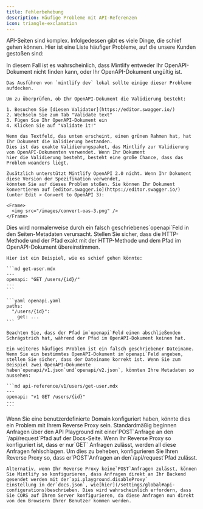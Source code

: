 ```yaml
---
title: Fehlerbehebung
description: Häufige Probleme mit API-Referenzen
icon: triangle-exclamation
---
```


API-Seiten sind komplex. Infolgedessen gibt es viele Dinge, die schief gehen können.
Hier ist eine Liste häufiger Probleme, auf die unsere Kunden gestoßen sind:

<AccordionGroup>
  <Accordion title="All of my OpenAPI pages are completely blank">
    In diesem Fall ist es wahrscheinlich, dass Mintlify entweder Ihr OpenAPI-Dokument nicht finden kann,
    oder Ihr OpenAPI-Dokument ungültig ist.

    Das Ausführen von `mintlify dev` lokal sollte einige dieser Probleme aufdecken.

    Um zu überprüfen, ob Ihr OpenAPI-Dokument die Validierung besteht:

    1. Besuchen Sie [diesen Validator](https://editor.swagger.io/)
    2. Wechseln Sie zum Tab "Validate text"
    3. Fügen Sie Ihr OpenAPI-Dokument ein
    4. Klicken Sie auf "Validate it!"

    Wenn das Textfeld, das unten erscheint, einen grünen Rahmen hat, hat Ihr Dokument die Validierung bestanden.
    Dies ist das exakte Validierungspaket, das Mintlify zur Validierung von OpenAPI-Dokumenten verwendet. Wenn Ihr Dokument
    hier die Validierung besteht, besteht eine große Chance, dass das Problem woanders liegt.

    Zusätzlich unterstützt Mintlify OpenAPI 2.0 nicht. Wenn Ihr Dokument diese Version der Spezifikation verwendet,
    könnten Sie auf dieses Problem stoßen. Sie können Ihr Dokument konvertieren auf [editor.swagger.io](https://editor.swagger.io/) (unter Edit > Convert to OpenAPI 3):

    <Frame>
      <img src="/images/convert-oas-3.png" />
    </Frame>
  </Accordion>

  <Accordion title="One of my OpenAPI pages is completely blank">
    Dies wird normalerweise durch ein falsch geschriebenes`openapi`Feld in den Seiten-Metadaten verursacht. Stellen Sie sicher, dass die HTTP-Methode und der Pfad exakt mit der HTTP-Methode und dem Pfad im OpenAPI-Dokument übereinstimmen.

    Hier ist ein Beispiel, wie es schief gehen könnte:

    ```md get-user.mdx
    ---
    openapi: "GET /users/{id}/"
    ---
    ```

    ```yaml openapi.yaml
    paths:
      "/users/{id}":
        get: ...
    ```

    Beachten Sie, dass der Pfad im`openapi`Feld einen abschließenden Schrägstrich hat, während der Pfad im OpenAPI-Dokument keinen hat.

    Ein weiteres häufiges Problem ist ein falsch geschriebener Dateiname. Wenn Sie ein bestimmtes OpenAPI-Dokument im`openapi`Feld angeben, stellen Sie sicher, dass der Dateiname korrekt ist. Wenn Sie zum Beispiel zwei OpenAPI-Dokumente haben`openapi/v1.json`und`openapi/v2.json`, könnten Ihre Metadaten so aussehen:

    ```md api-reference/v1/users/get-user.mdx
    ---
    openapi: "v1 GET /users/{id}"
    ---
    ```
  </Accordion>

  <Accordion title="Requests from the API Playground don't work">
    Wenn Sie eine benutzerdefinierte Domain konfiguriert haben, könnte dies ein Problem mit Ihrem Reverse Proxy sein. Standardmäßig beginnen Anfragen über den API Playground mit einer`POST`Anfrage an den
    `/api/request`Pfad auf der Docs-Seite. Wenn Ihr Reverse Proxy so konfiguriert ist, dass er nur`GET`
    Anfragen zulässt, werden all diese Anfragen fehlschlagen. Um dies zu beheben, konfigurieren Sie Ihren Reverse Proxy so, dass er`POST`Anfragen an den`/api/request`Pfad zulässt.

    Alternativ, wenn Ihr Reverse Proxy keine`POST`Anfragen zulässt, können Sie Mintlify so konfigurieren, dass Anfragen direkt an Ihr Backend gesendet werden mit der`api.playground.disableProxy`
    Einstellung in der`docs.json`, wie[hier](/settings/global#api-configurations)beschrieben. Dies wird wahrscheinlich erfordern, dass Sie CORS auf Ihrem Server konfigurieren, da diese Anfragen nun direkt von den Browsern Ihrer Benutzer kommen werden.
  </Accordion>
</AccordionGroup>
